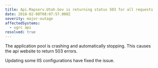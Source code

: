 ```yaml
---
title: Api.Mapserv.Utah.Gov is returning status 503 for all requests
date: 2018-02-08T08:07:57.000Z
severity: major-outage
affectedSystems:
  - ugrc api
resolved: true
---
```



The application pool is crashing and automatically stopping. This causes the api website to return 503 errors.

<Update date="2018-02-08T09:04:00-06:00">Updating some IIS configurations have fixed the issue.</Update>
